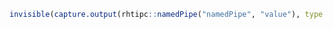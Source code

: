 


```r

invisible(capture.output(rhtipc::namedPipe("namedPipe", "value"), type = "message"))


```
